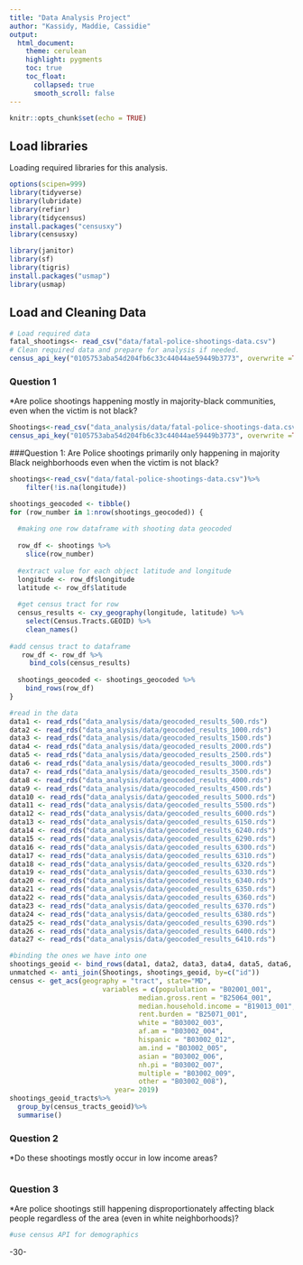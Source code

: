 ```yaml
---
title: "Data Analysis Project"
author: "Kassidy, Maddie, Cassidie"
output:
  html_document:
    theme: cerulean
    highlight: pygments
    toc: true
    toc_float:
      collapsed: true
      smooth_scroll: false
---
```


```r
knitr::opts_chunk$set(echo = TRUE)
```

## Load libraries

Loading required libraries for this analysis.

```r
options(scipen=999)
library(tidyverse)
library(lubridate)
library(refinr)
library(tidycensus)
install.packages("censusxy")
library(censusxy)

library(janitor)
library(sf)
library(tigris)
install.packages("usmap")
library(usmap)

```

## Load and Cleaning Data

```r
# Load required data
fatal_shootings<- read_csv("data/fatal-police-shootings-data.csv") 
# Clean required data and prepare for analysis if needed. 
census_api_key("0105753aba54d204fb6c33c44044ae59449b3773", overwrite =TRUE)
```



### Question 1
*Are police shootings happening mostly in majority-black communities, even when the victim is not black?

```r
Shootings<-read_csv("data_analysis/data/fatal-police-shootings-data.csv")
census_api_key("0105753aba54d204fb6c33c44044ae59449b3773", overwrite =TRUE)
```
###Question 1:
Are Police shootings primarily only happening in majority Black neighborhoods even when the victim is not black?

```r

shootings<-read_csv("data/fatal-police-shootings-data.csv")%>%
    filter(!is.na(longitude)) 

shootings_geocoded <- tibble()
for (row_number in 1:nrow(shootings_geocoded)) {
  
  #making one row dataframe with shooting data geocoded
  
  row_df <- shootings %>%
    slice(row_number)
  
  #extract value for each object latitude and longitude
  longitude <- row_df$longitude
  latitude <- row_df$latitude
  
  #get census tract for row
  census_results <- cxy_geography(longitude, latitude) %>%
    select(Census.Tracts.GEOID) %>%
    clean_names()
  
#add census tract to dataframe 
   row_df <- row_df %>%
     bind_cols(census_results) 
   
  shootings_geocoded <- shootings_geocoded %>%
    bind_rows(row_df) 
}
```

```r
#read in the data
data1 <- read_rds("data_analysis/data/geocoded_results_500.rds")
data2 <- read_rds("data_analysis/data/geocoded_results_1000.rds")
data3 <- read_rds("data_analysis/data/geocoded_results_1500.rds")
data4 <- read_rds("data_analysis/data/geocoded_results_2000.rds")
data5 <- read_rds("data_analysis/data/geocoded_results_2500.rds")
data6 <- read_rds("data_analysis/data/geocoded_results_3000.rds")
data7 <- read_rds("data_analysis/data/geocoded_results_3500.rds")
data8 <- read_rds("data_analysis/data/geocoded_results_4000.rds")
data9 <- read_rds("data_analysis/data/geocoded_results_4500.rds")
data10 <- read_rds("data_analysis/data/geocoded_results_5000.rds")
data11 <- read_rds("data_analysis/data/geocoded_results_5500.rds")
data12 <- read_rds("data_analysis/data/geocoded_results_6000.rds")
data13 <- read_rds("data_analysis/data/geocoded_results_6150.rds")
data14 <- read_rds("data_analysis/data/geocoded_results_6240.rds")
data15 <- read_rds("data_analysis/data/geocoded_results_6290.rds")
data16 <- read_rds("data_analysis/data/geocoded_results_6300.rds")
data17 <- read_rds("data_analysis/data/geocoded_results_6310.rds")
data18 <- read_rds("data_analysis/data/geocoded_results_6320.rds")
data19 <- read_rds("data_analysis/data/geocoded_results_6330.rds")
data20 <- read_rds("data_analysis/data/geocoded_results_6340.rds")
data21 <- read_rds("data_analysis/data/geocoded_results_6350.rds")
data22 <- read_rds("data_analysis/data/geocoded_results_6360.rds")
data23 <- read_rds("data_analysis/data/geocoded_results_6370.rds")
data24 <- read_rds("data_analysis/data/geocoded_results_6380.rds")
data25 <- read_rds("data_analysis/data/geocoded_results_6390.rds")
data26 <- read_rds("data_analysis/data/geocoded_results_6400.rds")
data27 <- read_rds("data_analysis/data/geocoded_results_6410.rds")

#binding the ones we have into one
shootings_geoid <- bind_rows(data1, data2, data3, data4, data5, data6, data7, data8, data9, data10, data11, data12, data13,data14, data15,data16, data17, data18, data19, data20, data21, data22, data23, data24, data25, data26, data27,.id = NULL)
unmatched <- anti_join(Shootings, shootings_geoid, by=c("id"))
census <- get_acs(geography = "tract", state="MD", 
                       variables = c(popululation = "B02001_001",
                                median.gross.rent = "B25064_001",
                                median.household.income = "B19013_001",
                                rent.burden = "B25071_001",
                                white = "B03002_003", 
                                af.am = "B03002_004",
                                hispanic = "B03002_012",
                                am.ind = "B03002_005",
                                asian = "B03002_006",
                                nh.pi = "B03002_007",
                                multiple = "B03002_009",
                                other = "B03002_008"),
                          year= 2019)
shootings_geoid_tracts%>%
  group_by(census_tracts_geoid)%>%
  summarise()

```

### Question 2
*Do these shootings mostly occur in low income areas? 

```r
```

### Question 3
*Are police shootings still happening disproportionately affecting black people regardless of the area (even in white neighborhoods)?

```r

#use census API for demographics
```


-30-
